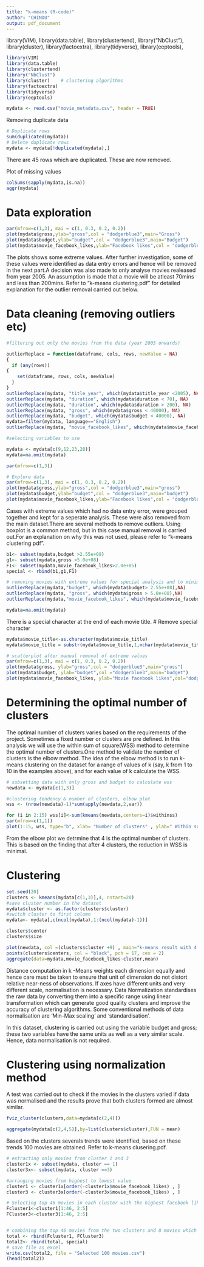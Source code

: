 ```yaml
---
title: "k-means (R-code)"
author: "CHINDU"
output: pdf_document
---
```

library(VIM),
library(data.table),
library(clustertend),
library("NbClust"), 
library(cluster), 
library(factoextra),
library(tidyverse),
library(eeptools),
```r
library(VIM)
library(data.table)
library(clustertend)
library("NbClust") 
library(cluster)    # clustering algorithms
library(factoextra)
library(tidyverse)
library(eeptools)
```
```r
mydata <- read.csv("movie_metadata.csv", header = TRUE)
```

Removing duplicate data
```r
# Duplicate rows
sum(duplicated(mydata))
# Delete duplicate rows
mydata <- mydata[!duplicated(mydata),]
```
There are 45 rows which are duplicated. These are now removed.

Plot of missing values
```r
colSums(sapply(mydata,is.na))
aggr(mydata)
```

\newpage

# Data exploration
```r
par(mfrow=c(1,3), mai = c(1, 0.3, 0.2, 0.2))
plot(mydata$gross,ylab="gross",col = "dodgerblue3",main="Gross")
plot(mydata$budget,ylab="budget",col = "dodgerblue3",main="Budget")
plot(mydata$movie_facebook_likes,ylab="Facebook likes",col = "dodgerblue3",main="Facebook Likes")
```
The plots shows some extreme values. After further investigation, some of these values were identified as data entry errors and hence will be removed in the next part.A decision was also made to only analyse movies realeased from year 2005. An assumption is made that a movie will be atleast 70mins and less than 200mins. Refer to "k-means clustering.pdf" for detailed explanation for the outlier removal carried out below.

# Data cleaning (removing outliers etc)

```r

#filtering out only the movies from the data (year 2005 onwards)

outlierReplace = function(dataframe, cols, rows, newValue = NA)
{
  if (any(rows)) 
{
    set(dataframe, rows, cols, newValue)
  }
}
outlierReplace(mydata, "title_year", which(mydata$title_year <2005), NA)
outlierReplace(mydata, "duration", which(mydata$duration < 70), NA)
outlierReplace(mydata, "duration", which(mydata$duration > 200), NA)
outlierReplace(mydata, "gross", which(mydata$gross < 40000), NA)
outlierReplace(mydata, "budget", which(mydata$budget < 40000), NA)
mydata=filter(mydata, language=="English")
outlierReplace(mydata, "movie_facebook_likes", which(mydata$movie_facebook_likes <500), NA)

#selecting variables to use

mydata <- mydata[c(9,12,23,28)]
mydata=na.omit(mydata)

par(mfrow=c(1,3))

# Explore data
par(mfrow=c(1,3), mai = c(1, 0.3, 0.2, 0.2))
plot(mydata$gross,ylab="gross",col = "dodgerblue3",main="gross")
plot(mydata$budget,ylab="budget",col = "dodgerblue3",main="budget")
plot(mydata$movie_facebook_likes,ylab="Facebook likes",col = "dodgerblue3",main="Facebook likes")
```

Cases with extreme values which had no data entry error, were grouped together and kept for a seperate analysis. These were also removed from the main dataset.There are several methods to remove outliers. Using boxplot is a common method, but in this case manual removal is carried out.For an explanation on why this was not used, please refer to "k-means clustering pdf".
```r
b1<- subset(mydata,budget >2.55e+08)
g1<- subset(mydata,gross >5.0e+08)
F1<- subset(mydata,movie_facebook_likes>2.0e+05)
special <- rbind(b1,g1,F1)

# removing movies with extreme values for special analysis and to minimize influence on clustering.
outlierReplace(mydata,"budget", which(mydata$budget> 2.55e+08),NA)
outlierReplace(mydata, "gross", which(mydata$gross > 5.0e+08),NA)
outlierReplace(mydata,"movie_facebook_likes", which(mydata$movie_facebook_likes> 2.0e+05),NA)

mydata=na.omit(mydata)
```
There is a special character at the end of each movie title. 
# Remove special character
```r
mydata$movie_title<-as.character(mydata$movie_title)
mydata$movie_title = substr(mydata$movie_title,1,nchar(mydata$movie_title)-2)
```
```r
# scatterplot after manual removal of extreme values
par(mfrow=c(1,3), mai = c(1, 0.3, 0.2, 0.2))
plot(mydata$gross, ylab="gross",col = "dodgerblue3",main="gross")
plot(mydata$budget, ylab="budget",col ="dodgerblue3",main="budget")
plot(mydata$movie_facebook_likes, ylab="Movie facebook likes",col="dodgerblue3",main="Facebook Likes")
```
\newpage

# Determining the optimal number of clusters
The optimal number of clusters varies based on the requirements of the project. Sometimes a fixed number or clusters are pre defined.
In this analysis we will use the within sum of square(WSS) method to determine the optimal number of clusters.One method to validate the number of clusters is the elbow method. The idea of the elbow method is to run k-means clustering on the dataset for a range of values of k (say, k from 1 to 10 in the examples above), and for each value of k calculate the WSS.


```r
# subsetting data with only gross and budget to calculate wss
newdata <- mydata[c(1,3)]

#clustering tendency & number of clusters, elbow plot
wss <- (nrow(newdata)-1)*sum(apply(newdata,2,var))

for (i in 2:15) wss[i]<-sum(kmeans(newdata,centers=i)$withinss)
par(mfrow=c(1,1))
plot(1:15, wss, type="b", xlab= "Number of clusters" , ylab=" Within sum of squares",main="Elblow Plot")
```
From the elbow plot we detrmine that 4 is the optimal number of clusters. This is based on the finding that after 4 clusters, the reduction in WSS is minimal.
\newpage

# Clustering
```r
set.seed(20)
clusters <- kmeans(mydata[c(1,3)],4, nstart=20)
#save cluster number in the dataset
mydata$cluster <- as.factor(clusters$cluster)
#switch cluster to first column
mydata<- mydata[,c(ncol(mydata),1:(ncol(mydata)-1))]

clusters$center
clusters$size

plot(newdata, col =(clusters$cluster +9) , main="k-means result with 4 clusters", pch=1, cex=1, las=1)
points(clusters$centers, col = "black", pch = 17, cex = 2)
aggregate(data=mydata,movie_facebook_likes~cluster,mean)
```

Distance computation in k -Means weights each dimension equally and hence care must be taken to ensure that unit of dimension do not distort relative near-ness of observations. If axes have different units and very different scale, normalisation is necessary.
Data Normalization standardises the raw data by converting them into a specific range using linear transformation which can generate good quality clusters and improve the accuracy of clustering algorithms. Some conventional methods of data normalisation are ‘Min-Max scaling' and ‘standardisation'.

In this dataset, clustering is carried out using the variable budget and gross; these two variables have the same units as well as a very similar scale. Hence, data normalisation is not required.

# Clustering using normalization method

A test was carried out to check if the movies in the clusters varied if data was normalised and the results prove that both clusters formed are almost similar.

```r
fviz_cluster(clusters,data=mydata[c(2,4)])

aggregate(mydata[c(2,4,5)],by=list(clusters$cluster),FUN = mean)
```

Based on the clusters severals trends were identified, based on these trends 100 movies are obtained. Refer to k-means clusering.pdf.
```r
# extracting only movies from cluster 1 and 3
cluster1x <- subset(mydata, cluster == 1)
cluster3x<- subset(mydata, cluster ==3)

#arranging movies from highest to lowest value
cluster1 <- cluster1x[order(-cluster1x$movie_facebook_likes) , ]
cluster3 <- cluster3x[order(-cluster3x$movie_facebook_likes) , ]

# Selecting top 46 movies in each cluster with the highest facebook likes
Fcluster1<-cluster1[1:46, 2:5]
FCluster3<-cluster3[1:46, 2:5]


# combining the top 46 movies from the two clusters and 8 movies which were removed from the dataset due to extreme values.
total <- rbind(Fcluster1, FCluster3)
total2<- rbind(total, special) 
# save file as excel
write.csv(total2, file = "Selected 100 movies.csv")
(head(total2))
```
